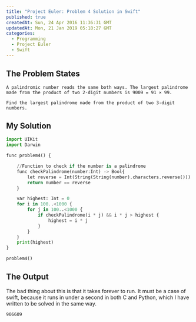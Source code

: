```yaml
---
title: "Project Euler: Problem 4 Solution in Swift"
published: true
createdAt: Sun, 24 Apr 2016 11:36:31 GMT
updatedAt: Mon, 21 Jan 2019 05:18:27 GMT
categories:
  - Programming
  - Project Euler
  - Swift
---
```


## The Problem States

```text
A palindromic number reads the same both ways. The largest palindrome made from the product of two 2-digit numbers is 9009 = 91 × 99.

Find the largest palindrome made from the product of two 3-digit numbers.
```

## My Solution

```python
import UIKit
import Darwin

func problem4() {

    //Function to check if the number is a palindrome
    func checkPalindrome(number:Int) -> Bool{
        let reverse = Int(String(String(number).characters.reverse()))
        return number == reverse
    }

    var highest: Int = 0
    for i in 100..<1000 {
        for j in 100..<1000 {
            if checkPalindrome(i * j) && i * j > highest {
                highest = i * j
            }
        }
    }
    print(highest)
}

problem4()
```

## The Output

The bad thing about this is that it takes forever to run. It must be a case of swift, because it runs in under a
second in both C and Python, which I have written to be solved in the same way.

```text
906609
```
